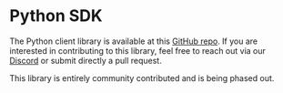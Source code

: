 
# Python SDK

The Python client library is available at this <a href="https://github.com/streamr-dev/streamr-client-python" target="_blank">GitHub repo</a>. If you are interested in contributing to this library, feel free to reach out via our <a target="_blank" href={routes.community.discord()}>Discord</a> or submit directly a pull request.

<Warning>

This library is entirely community contributed and is being phased out.

</Warning>
